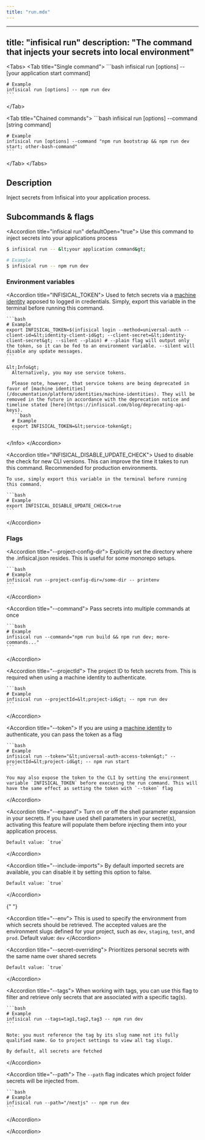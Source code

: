 ```yaml
---
title: "run.mdx"
---
```


---
title: "infisical run"
description: "The command that injects your secrets into local environment"
---

&lt;Tabs&gt;
  &lt;Tab title="Single command"&gt;
    ```bash
    infisical run [options] -- [your application start command]

    # Example
    infisical run [options] -- npm run dev
    ```

  &lt;/Tab&gt;

  &lt;Tab title="Chained commands"&gt;
    ```bash
    infisical run [options] --command [string command]

    # Example
    infisical run [options] --command "npm run bootstrap && npm run dev start; other-bash-command"
    ```

  &lt;/Tab&gt;
&lt;/Tabs&gt;

## Description

Inject secrets from Infisical into your application process.

## Subcommands & flags

&lt;Accordion title="infisical run" defaultOpen="true"&gt;
  Use this command to inject secrets into your applications process

```bash
$ infisical run -- &lt;your application command&gt;

# Example
$ infisical run -- npm run dev
```

### Environment variables

  &lt;Accordion title="INFISICAL_TOKEN"&gt;
    Used to fetch secrets via a [machine identity](/documentation/platform/identities/machine-identities) apposed to logged in credentials. Simply, export this variable in the terminal before running this command.

    ```bash
    # Example
    export INFISICAL_TOKEN=$(infisical login --method=universal-auth --client-id=&lt;identity-client-id&gt; --client-secret=&lt;identity-client-secret&gt; --silent --plain) # --plain flag will output only the token, so it can be fed to an environment variable. --silent will disable any update messages.
    ```

    &lt;Info&gt;
      Alternatively, you may use service tokens.

      Please note, however, that service tokens are being deprecated in favor of [machine identities](/documentation/platform/identities/machine-identities). They will be removed in the future in accordance with the deprecation notice and timeline stated [here](https://infisical.com/blog/deprecating-api-keys).
      ```bash
      # Example
      export INFISICAL_TOKEN=&lt;service-token&gt;
      ```

  &lt;/Info&gt;
  &lt;/Accordion&gt;

  &lt;Accordion title="INFISICAL_DISABLE_UPDATE_CHECK"&gt;
    Used to disable the check for new CLI versions. This can improve the time it takes to run this command. Recommended for production environments.
    
    To use, simply export this variable in the terminal before running this command.

    ```bash
    # Example
    export INFISICAL_DISABLE_UPDATE_CHECK=true
    ```

  &lt;/Accordion&gt;

### Flags

   &lt;Accordion title="--project-config-dir"&gt;
    Explicitly set the directory where the .infisical.json resides. This is useful for some monorepo setups.

    ```bash
    # Example
    infisical run --project-config-dir=/some-dir -- printenv
    ```

  &lt;/Accordion&gt;

  &lt;Accordion title="--command"&gt;
    Pass secrets into multiple commands at once

    ```bash
    # Example
    infisical run --command="npm run build && npm run dev; more-commands..."
    ```

  &lt;/Accordion&gt;

  &lt;Accordion title="--projectId"&gt;
    The project ID to fetch secrets from. This is required when using a machine identity to authenticate.

    ```bash
    # Example
    infisical run --projectId=&lt;project-id&gt; -- npm run dev
    ```

  &lt;/Accordion&gt;

  &lt;Accordion title="--token"&gt;
    If you are using a [machine identity](/documentation/platform/identities/machine-identities) to authenticate, you can pass the token as a flag

    ```bash
    # Example
    infisical run --token="&lt;universal-auth-access-token&gt;" --projectId=&lt;project-id&gt; -- npm run start
    ```

    You may also expose the token to the CLI by setting the environment variable `INFISICAL_TOKEN` before executing the run command. This will have the same effect as setting the token with `--token` flag

  &lt;/Accordion&gt;

  &lt;Accordion title="--expand"&gt;
    Turn on or off the shell parameter expansion in your secrets. If you have used shell parameters in your secret(s), activating this feature will populate them before injecting them into your application process.

    Default value: `true`

  &lt;/Accordion&gt;

  &lt;Accordion title="--include-imports"&gt;
    By default imported secrets are available, you can disable it by setting this option to false.

    Default value: `true`
  &lt;/Accordion&gt;

{" "}

&lt;Accordion title="--env"&gt;
  This is used to specify the environment from which secrets should be
  retrieved. The accepted values are the environment slugs defined for your
  project, such as `dev`, `staging`, `test`, and `prod`. Default value: `dev`
&lt;/Accordion&gt;

  &lt;Accordion title="--secret-overriding"&gt;
    Prioritizes personal secrets with the same name over shared secrets

    Default value: `true`

  &lt;/Accordion&gt;

  &lt;Accordion title="--tags"&gt;
    When working with tags, you can use this flag to filter and retrieve only secrets that are associated with a specific tag(s).

    ```bash
    # Example
    infisical run --tags=tag1,tag2,tag3 -- npm run dev
    ```

    Note: you must reference the tag by its slug name not its fully qualified name. Go to project settings to view all tag slugs.

    By default, all secrets are fetched

  &lt;/Accordion&gt;

  &lt;Accordion title="--path"&gt;
    The `--path` flag indicates which project folder secrets will be injected from.

    ```bash
    # Example
    infisical run --path="/nextjs" -- npm run dev
    ```

  &lt;/Accordion&gt;

&lt;/Accordion&gt;
